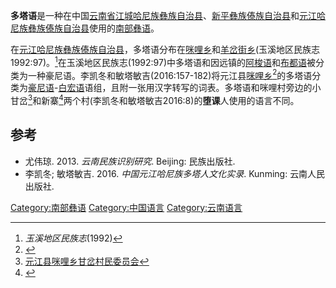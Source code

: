 {{Infobox language
|name=多塔语
|nativename=
|states=[[中国|中国]]
|region=[[云南省|云南省]]
|ethnicity=10,000 [[哈尼族|哈尼族]] (1996)<ref>[http://asiaharvest.org/wp-content/themes/asia/docs/people-groups/China/chinaPeoples/D/Duota.pdf]</ref><!--later pop figures just extrapolated, which obscures the fact that this is a very rough estimate.-->
|speakers=?
|date=
|ref=
|familycolor=汉藏语系
|fam2=([[藏缅语族|藏缅语族]])
|fam3=[[缅彝语群|缅彝语群]]
|fam4=[[彝语支|彝语支]]
|fam5=[[哈尼语|彝语南部方言]]
|fam6=[[豪白方言|豪白方言]]
|fam7=
|iso3=none
|glotto=none
}}

'''多塔语'''是一种在中国[[云南省|云南省]][[江城哈尼族彝族自治县|江城哈尼族彝族自治县]]、[[新平彝族傣族自治县|新平彝族傣族自治县]]和[[元江哈尼族彝族傣族自治县|元江哈尼族彝族傣族自治县]]使用的[[哈尼语|南部]][[彝语|彝语]]。

在[[元江哈尼族彝族傣族自治县|元江哈尼族彝族傣族自治县]]，多塔语分布在[[咪哩乡|咪哩乡]]和[[羊岔街乡|羊岔街乡]](玉溪地区民族志1992:97)。<ref>''玉溪地区民族志''(1992)</ref>在玉溪地区民族志(1992:97)中多塔语和因远镇的[[阿梭语|阿梭语]]和[[布都语|布都语]]被分类为一种豪尼语。李凯冬和敏塔敏吉(2016:157-182)将元江县[[咪哩乡|咪哩乡]]<ref>{{Cite web |url=http://www.ynszxc.gov.cn/villagePage/vIndex.aspx?departmentid=251893 |title=元江县咪哩乡咪哩村民委员会 |access-date=2021-03-16 |archive-date=2018-01-10 |archive-url=https://web.archive.org/web/20180110175829/http://www.ynszxc.gov.cn/villagePage/vIndex.aspx?departmentid=251893 |dead-url=no }}</ref>的多塔语分类为[[豪尼语|豪尼语]]-[[白宏语|白宏语]]语组，且附一张用汉字转写的词表。多塔语和咪哩村旁边的小甘岔<ref>[http://www.ynszxc.gov.cn/villagePage/vIndex.aspx?departmentid=251894 元江县咪哩乡甘岔村民委员会]</ref>和新寨<ref>{{Cite web |url=http://www.ynszxc.gov.cn/villagePage/vIndex.aspx?departmentid=252468 |title=元江县咪哩乡甘岔村民委员会新寨 |access-date=2021-03-16 |archive-date=2018-01-10 |archive-url=https://web.archive.org/web/20180110054904/http://www.ynszxc.gov.cn/villagePage/vIndex.aspx?departmentid=252468 |dead-url=no }}</ref>两个村(李凯冬和敏塔敏吉2016:8)的'''堕课'''人使用的语言不同。

==参考==
{{Reflist}}
*尤伟琼. 2013. ''云南民族识别研究''. Beijing: 民族出版社.
*李凯冬; 敏塔敏吉. 2016. ''中国元江哈尼族多塔人文化实录''. Kunming: 云南人民出版社. {{ISBN|978-7-222-14571-9}}

{{中国语言}}
{{汉藏语系}}
{{Lolo-Burmese languages}}

[[Category:南部彝语|Category:南部彝语]]
[[Category:中国语言|Category:中国语言]]
[[Category:云南语言|Category:云南语言]]

{{st-lang-stub}}